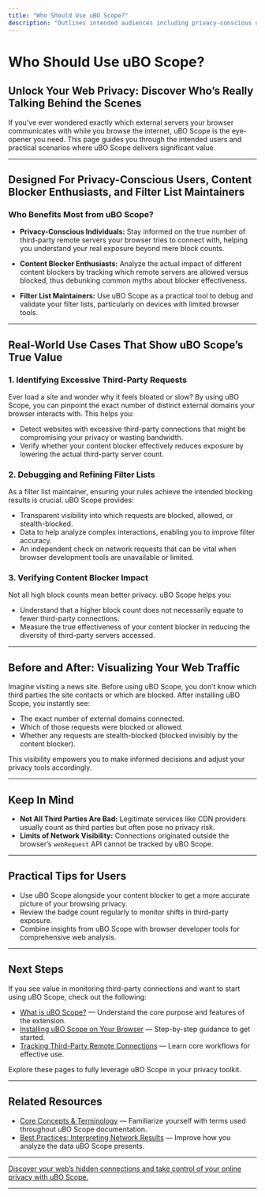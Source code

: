 ```yaml
---
title: "Who Should Use uBO Scope?"
description: "Outlines intended audiences including privacy-conscious users, content blocker enthusiasts, and filter list maintainers. Presents common real-world use cases, such as identifying excessive third-party requests, debugging filter lists, or verifying the impact of content blockers."
---
```


# Who Should Use uBO Scope?

## Unlock Your Web Privacy: Discover Who’s Really Talking Behind the Scenes

If you've ever wondered exactly which external servers your browser communicates with while you browse the internet, uBO Scope is the eye-opener you need. This page guides you through the intended users and practical scenarios where uBO Scope delivers significant value.

---

## Designed For Privacy-Conscious Users, Content Blocker Enthusiasts, and Filter List Maintainers

### Who Benefits Most from uBO Scope?

- **Privacy-Conscious Individuals:** Stay informed on the true number of third-party remote servers your browser tries to connect with, helping you understand your real exposure beyond mere block counts.

- **Content Blocker Enthusiasts:** Analyze the actual impact of different content blockers by tracking which remote servers are allowed versus blocked, thus debunking common myths about blocker effectiveness.

- **Filter List Maintainers:** Use uBO Scope as a practical tool to debug and validate your filter lists, particularly on devices with limited browser tools.

---

## Real-World Use Cases That Show uBO Scope’s True Value

### 1. Identifying Excessive Third-Party Requests

Ever load a site and wonder why it feels bloated or slow? By using uBO Scope, you can pinpoint the exact number of distinct external domains your browser interacts with. This helps you:

- Detect websites with excessive third-party connections that might be compromising your privacy or wasting bandwidth.
- Verify whether your content blocker effectively reduces exposure by lowering the actual third-party server count.

### 2. Debugging and Refining Filter Lists

As a filter list maintainer, ensuring your rules achieve the intended blocking results is crucial. uBO Scope provides:

- Transparent visibility into which requests are blocked, allowed, or stealth-blocked.
- Data to help analyze complex interactions, enabling you to improve filter accuracy.
- An independent check on network requests that can be vital when browser development tools are unavailable or limited.

### 3. Verifying Content Blocker Impact

Not all high block counts mean better privacy. uBO Scope helps you:

- Understand that a higher block count does not necessarily equate to fewer third-party connections.
- Measure the true effectiveness of your content blocker in reducing the diversity of third-party servers accessed.

---

## Before and After: Visualizing Your Web Traffic

Imagine visiting a news site. Before using uBO Scope, you don’t know which third parties the site contacts or which are blocked. After installing uBO Scope, you instantly see: 

- The exact number of external domains connected.
- Which of those requests were blocked or allowed.
- Whether any requests are stealth-blocked (blocked invisibly by the content blocker).

This visibility empowers you to make informed decisions and adjust your privacy tools accordingly.

---

## Keep In Mind

- **Not All Third Parties Are Bad:** Legitimate services like CDN providers usually count as third parties but often pose no privacy risk.
- **Limits of Network Visibility:** Connections originated outside the browser’s `webRequest` API cannot be tracked by uBO Scope.

---

## Practical Tips for Users

- Use uBO Scope alongside your content blocker to get a more accurate picture of your browsing privacy.
- Review the badge count regularly to monitor shifts in third-party exposure.
- Combine insights from uBO Scope with browser developer tools for comprehensive web analysis.

---

## Next Steps

If you see value in monitoring third-party connections and want to start using uBO Scope, check out the following:

- [What is uBO Scope?](./what-is-ubo-scope) — Understand the core purpose and features of the extension.
- [Installing uBO Scope on Your Browser](../../getting-started/setup-basics/installation-multi-platform) — Step-by-step guidance to get started.
- [Tracking Third-Party Remote Connections](../../guides/core-workflows/tracking-remote-connections) — Learn core workflows for effective use.

Explore these pages to fully leverage uBO Scope in your privacy toolkit.

---

## Related Resources

- [Core Concepts & Terminology](./core-terminology) — Familiarize yourself with terms used throughout uBO Scope documentation.
- [Best Practices: Interpreting Network Results](../../guides/advanced-tips/best-practices-interpreting-results) — Improve how you analyze the data uBO Scope presents.

---

<u>Discover your web’s hidden connections and take control of your online privacy with uBO Scope.</u>

---